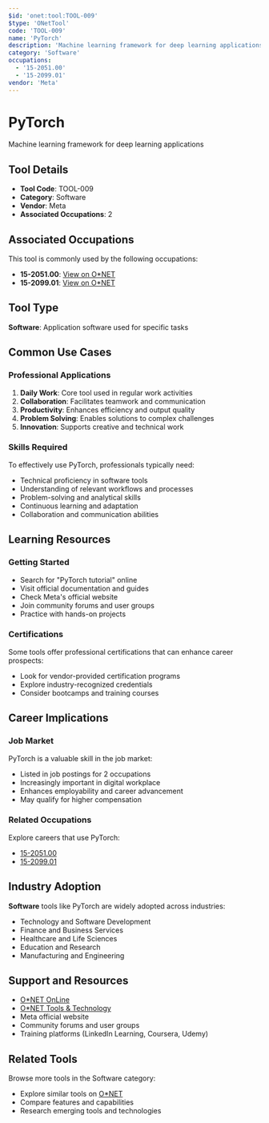 ```yaml
---
$id: 'onet:tool:TOOL-009'
$type: 'ONetTool'
code: 'TOOL-009'
name: 'PyTorch'
description: 'Machine learning framework for deep learning applications'
category: 'Software'
occupations:
  - '15-2051.00'
  - '15-2099.01'
vendor: 'Meta'
---
```


# PyTorch

Machine learning framework for deep learning applications

## Tool Details

- **Tool Code**: TOOL-009
- **Category**: Software
- **Vendor**: Meta
- **Associated Occupations**: 2

## Associated Occupations

This tool is commonly used by the following occupations:

- **15-2051.00**: [View on O\*NET](https://www.onetonline.org/link/summary/15-2051.00)
- **15-2099.01**: [View on O\*NET](https://www.onetonline.org/link/summary/15-2099.01)

## Tool Type

**Software**: Application software used for specific tasks

## Common Use Cases

### Professional Applications

1. **Daily Work**: Core tool used in regular work activities
2. **Collaboration**: Facilitates teamwork and communication
3. **Productivity**: Enhances efficiency and output quality
4. **Problem Solving**: Enables solutions to complex challenges
5. **Innovation**: Supports creative and technical work

### Skills Required

To effectively use PyTorch, professionals typically need:

- Technical proficiency in software tools
- Understanding of relevant workflows and processes
- Problem-solving and analytical skills
- Continuous learning and adaptation
- Collaboration and communication abilities

## Learning Resources

### Getting Started

- Search for "PyTorch tutorial" online
- Visit official documentation and guides
- Check Meta's official website
- Join community forums and user groups
- Practice with hands-on projects

### Certifications

Some tools offer professional certifications that can enhance career prospects:

- Look for vendor-provided certification programs
- Explore industry-recognized credentials
- Consider bootcamps and training courses

## Career Implications

### Job Market

PyTorch is a valuable skill in the job market:

- Listed in job postings for 2 occupations
- Increasingly important in digital workplace
- Enhances employability and career advancement
- May qualify for higher compensation

### Related Occupations

Explore careers that use PyTorch:

- [15-2051.00](https://www.onetonline.org/link/summary/15-2051.00)
- [15-2099.01](https://www.onetonline.org/link/summary/15-2099.01)

## Industry Adoption

**Software** tools like PyTorch are widely adopted across industries:

- Technology and Software Development
- Finance and Business Services
- Healthcare and Life Sciences
- Education and Research
- Manufacturing and Engineering

## Support and Resources

- [O\*NET OnLine](https://www.onetonline.org/)
- [O\*NET Tools & Technology](https://www.onetonline.org/find/descriptor/browse/Tools_and_Technology/)
- Meta official website
- Community forums and user groups
- Training platforms (LinkedIn Learning, Coursera, Udemy)

## Related Tools

Browse more tools in the Software category:

- Explore similar tools on [O\*NET](https://www.onetonline.org/)
- Compare features and capabilities
- Research emerging tools and technologies
